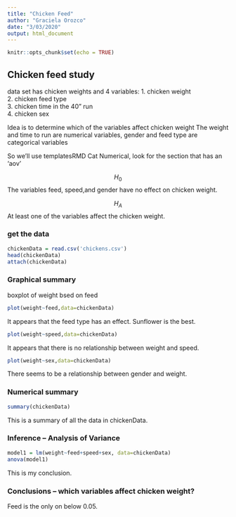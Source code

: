 ```yaml
---
title: "Chicken Feed"
author: "Graciela Orozco"
date: "3/03/2020"
output: html_document
---
```


```r
knitr::opts_chunk$set(echo = TRUE)

```

##  Chicken feed study  

data set has chicken weights and 4 variables:
  1.  chicken weight  
  2.  chicken feed type  
  3.  chicken time in the 40" run  
  4.  chicken sex   

Idea is to determine which of the variables affect chicken weight 
The weight and time to run are numerical variables, gender and feed type are categorical variables

So we'll use templatesRMD Cat Numerical, look for the section that has an 'aov'

<!-- This question is like a bunch of t-tests, but instead of doing the t-test a bunch of times we use ANOVA to do all the comparisons at once!  !-->

$$H_0$$The variables feed, speed,and gender have no effect on chicken weight.  

$$H_A$$At least one of the variables affect the chicken weight.  

### get the data

```r
chickenData = read.csv('chickens.csv')
head(chickenData)
attach(chickenData)
```

### Graphical summary

<!-- plot chicken weight against each of the three explanatory variables.  Weight against a categorial varable is a boxplot, weight against a numerical variable is a scatter plot !-->

boxplot of weight bsed on feed

```r
plot(weight~feed,data=chickenData)
```

It appears that the feed type has an effect. Sunflower is the best.

```r
plot(weight~speed,data=chickenData)
```

It appears that there is no relationship between weight and speed.

```r
plot(weight~sex,data=chickenData)
```

There seems to be a relationship between gender and weight.

### Numerical summary

```r
summary(chickenData)
```
This is a summary of all the data in chickenData.


### Inference -- Analysis of Variance

```r
model1 = lm(weight~feed+speed+sex, data=chickenData)
anova(model1)
```

This is my conclusion.

###  Conclusions  -- which variables affect chicken weight?

Feed is the only on below 0.05.


